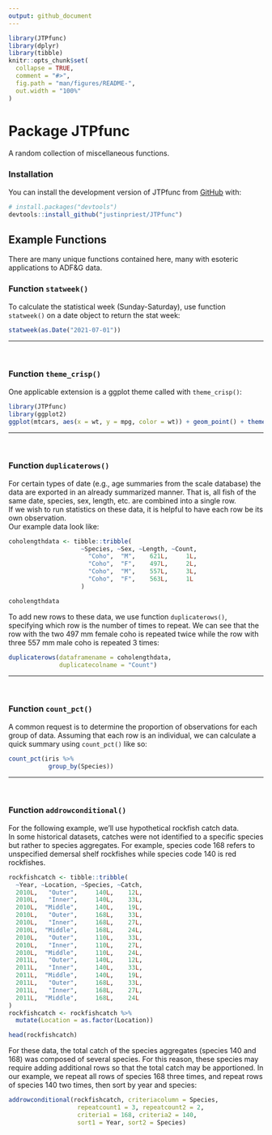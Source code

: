```yaml
---
output: github_document
---
```


<!-- README.md is generated from README.Rmd. Please edit that file -->

```r
library(JTPfunc)
library(dplyr)
library(tibble)
knitr::opts_chunk$set(
  collapse = TRUE,
  comment = "#>",
  fig.path = "man/figures/README-",
  out.width = "100%"
)
```

# Package JTPfunc



A random collection of miscellaneous functions. 

### Installation

You can install the development version of JTPfunc from [GitHub](https://github.com/) with:

``` r 
# install.packages("devtools")
devtools::install_github("justinpriest/JTPfunc")
```

## Example Functions

There are many unique functions contained here, many with esoteric applications 
to ADF&G data.  


### Function `statweek()`

To calculate the statistical week (Sunday-Saturday), use function `statweek()`
on a date object to return the stat week: 
```r
statweek(as.Date("2021-07-01"))
```


<hr>
<br>

### Function `theme_crisp()`

One applicable extension is a ggplot theme called with `theme_crisp()`:
```r
library(JTPfunc)
library(ggplot2)
ggplot(mtcars, aes(x = wt, y = mpg, color = wt)) + geom_point() + theme_crisp()
```


<hr>
<br>

### Function `duplicaterows()`

For certain types of date (e.g., age summaries from the scale database)
the data are exported in an already summarized manner. That is,
all fish of the same date, species, sex, length, etc. are combined 
into a single row.  
If we wish to run statistics on these data, it is helpful to have each
row be its own observation.  
Our example data look like: 

```r
coholengthdata <- tibble::tribble(
                    ~Species, ~Sex, ~Length, ~Count,
                      "Coho",  "M",    621L,     1L,
                      "Coho",  "F",    497L,     2L,
                      "Coho",  "M",    557L,     3L,
                      "Coho",  "F",    563L,     1L
                    )


```

```r
coholengthdata 
```

To add new rows to these data, we use function `duplicaterows()`, specifying 
which row is the number of times to repeat. We can see that the row
with the two 497 mm female coho is repeated twice while the row with 
three 557 mm male coho is repeated 3 times:  
```r
duplicaterows(dataframename = coholengthdata, 
              duplicatecolname = "Count")

```

<hr>
<br>

### Function `count_pct()`

A common request is to determine the proportion of observations for each group 
of data. Assuming that each row is an individual, we can calculate a quick 
summary using `count_pct()` like so: 
```r
count_pct(iris %>%
           group_by(Species))
```


<hr>
<br>

### Function `addrowconditional()`
For the following example, we'll use hypothetical rockfish catch data.  
In some historical datasets, catches were not identified to a specific species 
but rather to species aggregates. For example, species code 168 refers to 
unspecified demersal shelf rockfishes while species code 140 is red rockfishes. 

```r
rockfishcatch <- tibble::tribble(
  ~Year, ~Location, ~Species, ~Catch,
  2010L,   "Outer",     140L,    12L,
  2010L,   "Inner",     140L,    33L,
  2010L,  "Middle",     140L,    19L,
  2010L,   "Outer",     168L,    33L,
  2010L,   "Inner",     168L,    27L,
  2010L,  "Middle",     168L,    24L,
  2010L,   "Outer",     110L,    33L,
  2010L,   "Inner",     110L,    27L,
  2010L,  "Middle",     110L,    24L,
  2011L,   "Outer",     140L,    12L,
  2011L,   "Inner",     140L,    33L,
  2011L,  "Middle",     140L,    19L,
  2011L,   "Outer",     168L,    33L,
  2011L,   "Inner",     168L,    27L,
  2011L,  "Middle",     168L,    24L 
)
rockfishcatch <- rockfishcatch %>%
  mutate(Location = as.factor(Location))

```

```r
head(rockfishcatch)
```

For these data, the total catch of the species aggregates (species 140 and 168) 
was composed of several species. For this reason, these species may 
require adding additional rows so that the total catch may be apportioned. 
In our example, we repeat all rows of species 168 three times, and 
repeat rows of species 140 two times, then sort by year and species:
```r
addrowconditional(rockfishcatch, criteriacolumn = Species,
                   repeatcount1 = 3, repeatcount2 = 2,
                   criteria1 = 168, criteria2 = 140,
                   sort1 = Year, sort2 = Species)
```



